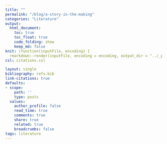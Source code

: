 ```yaml
---
title: ""
permalink: "/blog/a-story-in-the-making"
categories: "Literature"
output:
  html_document:
    toc: true
    toc_float: true
    code_folding: show
    keep_md: false
knit: (function(inputFile, encoding) {
  rmarkdown::render(inputFile, encoding = encoding, output_dir = "../_posts") })
csl: citations.csl

layout: single
bibliography: refs.bib
link-citations: true
defaults:
- scope:
    path: ''
    type: posts
  values:
    author_profile: false
    read_time: true
    comments: true
    share: true
    related: true
    breadcrumbs: false
tags: literature
---
```

